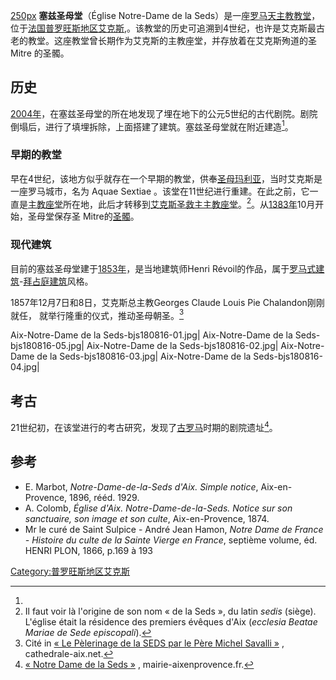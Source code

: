 [[file:Aix-Notre-Dame_de_la_Seds-bjs180807-01.jpg|250px]] 
'''塞兹圣母堂'''（Église Notre-Dame de la Seds）是一座[[罗马天主教|罗马天主教]][[教堂|教堂]]，位于[[法国|法国]][[普罗旺斯地区艾克斯|普罗旺斯地区艾克斯]],。该教堂的历史可追溯到4世纪，也许是艾克斯最古老的教堂。这座教堂曾长期作为艾克斯的主教座堂，并存放着在艾克斯殉道的圣 Mitre 的圣髑。

==历史==
[[2004年|2004年]]，在塞兹圣母堂的所在地发现了埋在地下的公元5世纪的古代剧院。剧院倒塌后，进行了填埋拆除，上面搭建了建筑。塞兹圣母堂就在附近建造<ref name="mairie" />。

=== 早期的教堂 ===
早在4世纪，该地方似乎就存在一个早期的教堂，供奉[[圣母玛利亚|圣母玛利亚]]，当时艾克斯是一座罗马城市，名为 Aquae Sextiae 。该堂在11世纪进行重建。在此之前，它一直是[[主教座堂|主教座堂]]所在地，此后才转移到[[艾克斯主教座堂|艾克斯圣救主主教座堂]]。<ref>Il faut voir là l'origine de son nom « de la Seds », du latin ''sedis'' (siège). L'église était la résidence des premiers évêques d'Aix (''ecclesia Beatae Mariae de Sede episcopali'').</ref>。从[[1383年|1383年]]10月开始，圣母堂保存圣 Mitre的[[圣髑|圣髑]]。

=== 现代建筑 ===
目前的塞兹圣母堂建于[[1853年|1853年]]，是当地建筑师Henri Révoil的作品，属于[[罗马式建筑|罗马式建筑]]-[[拜占庭建筑|拜占庭建筑]]风格。

1857年12月7日和8日，艾克斯总主教Georges Claude Louis Pie Chalandon刚刚就任， 就举行隆重的仪式，推动圣母朝圣。<ref>Cité in [http://www.cathedrale-aix.net/fr/article.php3?ida=59 « Le Pèlerinage de la SEDS par le Père Michel Savalli »] {{Wayback|url=http://www.cathedrale-aix.net/fr/article.php3?ida=59 |date=20090826060355 }}, cathedrale-aix.net.</ref>
<gallery>
Aix-Notre-Dame de la Seds-bjs180816-01.jpg|
Aix-Notre-Dame de la Seds-bjs180816-05.jpg|
Aix-Notre-Dame de la Seds-bjs180816-02.jpg| 
Aix-Notre-Dame de la Seds-bjs180816-03.jpg|
Aix-Notre-Dame de la Seds-bjs180816-04.jpg| 
</gallery>

== 考古 ==
21世纪初，在该堂进行的考古研究，发现了[[古罗马|古罗马]]时期的剧院遗址<ref>[http://www.mairie-aixenprovence.fr/Notre-Dame-de-la-SEDS « Notre Dame de la Seds »] {{Wayback|url=http://www.mairie-aixenprovence.fr/Notre-Dame-de-la-SEDS |date=20130104101631 }}, mairie-aixenprovence.fr.</ref>。

== 参考 ==
{{Reflist}}
* E. Marbot, ''Notre-Dame-de-la-Seds d'Aix. Simple notice'', Aix-en-Provence, 1896, rééd. 1929.
* A. Colomb, ''Église d'Aix. Notre-Dame-de-la-Seds. Notice sur son sanctuaire, son image et son culte'', Aix-en-Provence, 1874.
* Mr le curé de Saint Sulpice - André Jean Hamon, ''Notre Dame de France - Histoire du culte de la Sainte Vierge en France'', septième volume, éd. HENRI PLON, 1866, p.169 à 193
[[Category:普罗旺斯地区艾克斯|Category:普罗旺斯地区艾克斯]]